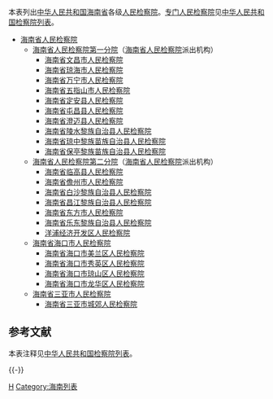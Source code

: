本表列出[[中华人民共和国|中华人民共和国]][[海南省|海南省]]各级[[人民检察院|人民检察院]]。[[专门人民检察院|专门人民检察院]]见[[中华人民共和国检察院列表|中华人民共和国检察院列表]]。
*[[海南省人民检察院|海南省人民检察院]]
**[[海南省人民检察院第一分院|海南省人民检察院第一分院]]（[[海南省人民检察院|海南省人民检察院]]派出机构）
***[[海南省文昌市人民检察院|海南省文昌市人民检察院]]
***[[海南省琼海市人民检察院|海南省琼海市人民检察院]]
***[[海南省万宁市人民检察院|海南省万宁市人民检察院]]
***[[海南省五指山市人民检察院|海南省五指山市人民检察院]]
***[[海南省定安县人民检察院|海南省定安县人民检察院]]
***[[海南省屯昌县人民检察院|海南省屯昌县人民检察院]]
***[[海南省澄迈县人民检察院|海南省澄迈县人民检察院]]
***[[海南省陵水黎族自治县人民检察院|海南省陵水黎族自治县人民检察院]]
***[[海南省琼中黎族苗族自治县人民检察院|海南省琼中黎族苗族自治县人民检察院]]
***[[海南省保亭黎族苗族自治县人民检察院|海南省保亭黎族苗族自治县人民检察院]]
**[[海南省人民检察院第二分院|海南省人民检察院第二分院]]（[[海南省人民检察院|海南省人民检察院]]派出机构）
***[[海南省临高县人民检察院|海南省临高县人民检察院]]
***[[海南省儋州市人民检察院|海南省儋州市人民检察院]]
***[[海南省白沙黎族自治县人民检察院|海南省白沙黎族自治县人民检察院]]
***[[海南省昌江黎族自治县人民检察院|海南省昌江黎族自治县人民检察院]]
***[[海南省东方市人民检察院|海南省东方市人民检察院]]
***[[海南省乐东黎族自治县人民检察院|海南省乐东黎族自治县人民检察院]]
***[[洋浦经济开发区人民检察院|洋浦经济开发区人民检察院]]
**[[海南省海口市人民检察院|海南省海口市人民检察院]]
***[[海南省海口市美兰区人民检察院|海南省海口市美兰区人民检察院]]
***[[海南省海口市秀英区人民检察院|海南省海口市秀英区人民检察院]]
***[[海南省海口市琼山区人民检察院|海南省海口市琼山区人民检察院]]
***[[海南省海口市龙华区人民检察院|海南省海口市龙华区人民检察院]]
**[[海南省三亚市人民检察院|海南省三亚市人民检察院]]
***[[海南省三亚市城郊人民检察院|海南省三亚市城郊人民检察院]]

==参考文献==
本表注释见[[中华人民共和国检察院列表|中华人民共和国检察院列表]]。
{{Reflist}}

{{-}}
{{中华人民共和国检察院}}
{{海南行政区划}}

[[Category:中华人民共和国检察院列表|H]]
[[Category:海南列表|Category:海南列表]]